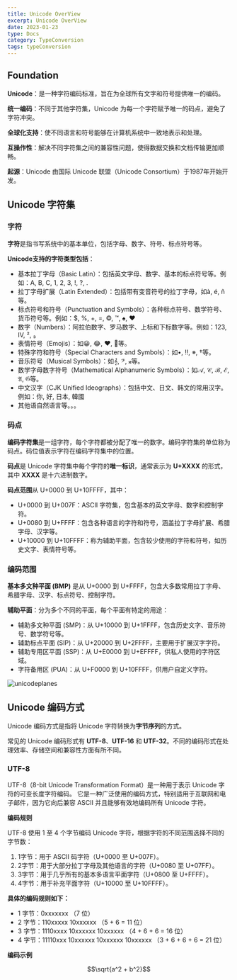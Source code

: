 ```yaml
---
title: Unicode OverView
excerpt: Unicode OverView
date: 2023-01-23
type: Docs
category: TypeConversion
tags: typeConversion
---
```


## Foundation

**Unicode**：是一种字符编码标准，旨在为全球所有文字和符号提供唯一的编码。

**统一编码**：不同于其他字符集，Unicode 为每一个字符赋予唯一的码点，避免了字符冲突。

**全球化支持**：使不同语言和符号能够在计算机系统中一致地表示和处理。

**互操作性**：解决不同字符集之间的兼容性问题，使得数据交换和文档传输更加顺畅。

**起源**：Unicode 由国际 Unicode 联盟（Unicode Consortium）于1987年开始开发。


## Unicode 字符集

### 字符

**字符**是指书写系统中的基本单位，包括字母、数字、符号、标点符号等。

**Unicode支持的字符类型包括**：
- 基本拉丁字母（Basic Latin）：包括英文字母、数字、基本的标点符号等。例如：A, B, C, 1, 2, 3, !, ?, .
- 拉丁字母扩展（Latin Extended）：包括带有变音符号的拉丁字母，如à, é, ñ等。
- 标点符号和符号（Punctuation and Symbols）：各种标点符号、数学符号、货币符号等。例如：$, %, +, =, ©, ™, ♠, ♥
- 数字（Numbers）：阿拉伯数字、罗马数字、上标和下标数字等。例如：123, Ⅳ, ², ₃
- 表情符号（Emojis）：如😀, 😂, ❤️, 🎉等。
- 特殊字符和符号（Special Characters and Symbols）：如•, ‼, ※, †等。
- 音乐符号（Musical Symbols）：如𝄞, 𝄢, 𝄪等。
- 数学字母数字符号（Mathematical Alphanumeric Symbols）：如𝒜, 𝒞, ℬ, ℰ, 𝔄, 𝔊等。
- 中文汉字（CJK Unified Ideographs）：包括中文、日文、韩文的常用汉字。例如：你, 好, 日本, 韓國
- 其他语自然语言等。。。

### 码点

**编码字符集**是一组字符，每个字符都被分配了唯一的数字。编码字符集的单位称为码点。码位值表示字符在编码字符集中的位置。

**码点**是 Unicode 字符集中每个字符的**唯一标识**，通常表示为 **U+XXXX** 的形式，其中 **XXXX** 是十六进制数字。

**码点范围**从 U+0000 到 U+10FFFF，其中：
- U+0000 到 U+007F：ASCII 字符集，包含基本的英文字母、数字和控制字符。
- U+0080 到 U+FFFF：包含各种语言的字符和符号，涵盖拉丁字母扩展、希腊字母、汉字等。
- U+10000 到 U+10FFFF：称为辅助平面，包含较少使用的字符和符号，如历史文字、表情符号等。

### 编码范围

**基本多文种平面 (BMP)** 是从 U+0000 到 U+FFFF，包含大多数常用拉丁字母、希腊字母、汉字、标点符号、控制字符。

**辅助平面**：分为多个不同的平面，每个平面有特定的用途：
- 辅助多文种平面 (SMP)：从 U+10000 到 U+1FFFF，包含历史文字、音乐符号、数学符号等。
- 辅助标点平面 (SIP)：从 U+20000 到 U+2FFFF，主要用于扩展汉字字符。
- 辅助专用区平面 (SSP)：从 U+E0000 到 U+EFFFF，供私人使用的字符区域。
- 字符备用区 (PUA)：从 U+F0000 到 U+10FFFF，供用户自定义字符。

![unicodeplanes](https://media.wangbaoqi.tech/assets/unicode/unicodeplanes.png)

## Unicode 编码方式

Unicode 编码方式是指将 Unicode 字符转换为**字节序列**的方式。

常见的 Unicode 编码形式有 **UTF-8**、**UTF-16** 和 **UTF-32**。不同的编码形式在处理效率、存储空间和兼容性方面有所不同。

### UTF-8

UTF-8（8-bit Unicode Transformation Format）是一种用于表示 Unicode 字符的可变长度字符编码。
它是一种广泛使用的编码方式，特别适用于互联网和电子邮件，因为它向后兼容 ASCII 并且能够有效地编码所有 Unicode 字符。

**编码规则**

UTF-8 使用 1 至 4 个字节编码 Unicode 字符，根据字符的不同范围选择不同的字节数：
1. 1字节：用于 ASCII 码字符（U+0000 至 U+007F）。
2. 2字节：用于大部分拉丁字母及其他语言的字符（U+0080 至 U+07FF）。
3. 3字节：用于几乎所有的基本多语言平面字符（U+0800 至 U+FFFF）。
4. 4字节：用于补充平面字符（U+10000 至 U+10FFFF）。

**具体的编码规则如下：**

- 1 字节：0xxxxxxx （7 位）
- 2 字节：110xxxxx 10xxxxxx （5 + 6 = 11 位）
- 3 字节：1110xxxx 10xxxxxx 10xxxxxx （4 + 6 + 6 = 16 位）
- 4 字节：11110xxx 10xxxxxx 10xxxxxx 10xxxxxx （3 + 6 + 6 + 6 = 21 位）

**编码示例**

$$\sqrt{a^2 + b^2}$$